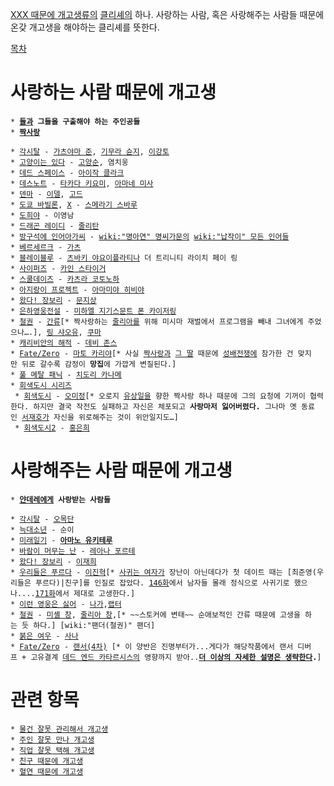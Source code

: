 [[XXX 때문에 개고생]]류의 [[클리셰]]의 하나. 사랑하는 사람, 혹은 사랑해주는 사람들 때문에 온갖 개고생을 해야하는 클리셰를 뜻한다.

[[목차]]
= 사랑하는 사람 때문에 개고생 =
 * '''[[붙잡힌 히로인|]]들과 그들을 구출해야 하는 주인공들'''
 * '''[[짝사랑]]'''

 * [[각시탈(드라마)|각시탈]] - [[가츠야마 준]], [[기무라 슌지]], [[이강토]]
 * [[고양이는 있다]] - [[고양순]], 염치웅
 * [[데드 스페이스]] - [[아이작 클라크]]
 * [[데스노트]] - [[타카다 키요미]], [[아마네 미사]]
 * [[덴마]] - [[이델]], [[고드(덴마)|고드]]
 * [[도쿄 바빌론]], [[X(CLAMP)|X]] - [[스메라기 스바루]]
 * [[도희야]] - 이영남
 * [[드래곤 레이디]] - [[줄리탄]]
 * [[방구석에 인어아가씨]] - [[wiki:"명아연" 명씨가문의]] [[wiki:"납작이" 모든 인어들]]
 * [[베르세르크(만화)|베르세르크]] - [[가츠(베르세르크)|가츠]]
 * [[블레이블루]] - [[츠바키 야요이]]플라티나 더 트리니티 라이치 페이 링
 * [[사이퍼즈]] - [[카인 스타이거]]
 * [[스쿨데이즈]] - [[카츠라 코토노하]]
 * [[아지랑이 프로젝트]] - [[아마미야 히비야]] 
 * [[왔다! 장보리]] - [[문지상]]
 * [[은하영웅전설]] - [[미하엘 지기스문트 폰 카이저링]]
 * [[철권]] - [[간류]][* 짝사랑하는 [[줄리아 창|줄리아]]를 위해 미시마 재벌에서 프로그램을 빼내 그녀에게 주었으나….], [[링 샤오유]], [[쿠마(철권)|쿠마]]
 * [[캐리비안의 해적]] - [[데비 존스]]
 * [[Fate/Zero]] - [[마토 카리야]][* 사실 [[토오사카 아오이|짝사랑]]과 [[마토 사쿠라|그 딸]] 때문에 [[성배전쟁]]에 참가한 건 맞지만 뒤로 갈수록 감정이 '''망집'''에 가깝게 변질된다.]
 * [[풀 메탈 패닉]] - [[치도리 카나메]]
 * [[회색도시 시리즈]] 
  * [[회색도시]] - [[오미정]][* 오로지 [[유상일]]을 향한 짝사랑 하나 때문에 그의 요청에 기꺼이 협력한다. 하지만 결국 작전도 실패하고 자신은 체포되고 '''사랑마저 잃어버렸다.''' 그나마 옛 동료인 [[서재호]]가 자신을 위로해주는 것이 위안일지도…]
  * [[회색도시2]] - [[홍은희(회색도시2)|홍은희]]

= 사랑해주는 사람 때문에 개고생 =
 * '''[[얀데레]]에게 사랑받는 사람들'''

 * [[각시탈(드라마)|각시탈]] - [[오목단]]
 * [[늑대소년]] - 순이
 * [[미래일기]] - '''[[아마노 유키테루]]'''
 * [[바람이 머무는 난]] - [[레아나 포르테]]
 * [[왔다! 장보리]] - [[이재희(왔다! 장보리)|이재희]]
 * [[우리들은 푸르다]] - [[이진혁]][* [[류연지|사귀는 여자]]가 장난이 아닌데다가 첫 데이트 때는 [최준영(우리들은 푸르다)|친구]를 인질로 잡았다. [http://comic.naver.com/webtoon/detail.nhn?titleId=243315&no=148&weekday=sun 146화]에서 남자들 몰래 정식으로 사귀기로 했으나....[http://comic.naver.com/webtoon/detail.nhn?titleId=243315&no=173&weekday=sun 171화]에서 제대로 고생한다.]
 * [[이런 영웅은 싫어]] - [[나가(이런 영웅은 싫어)|나가]],[[랩터(이영싫)|랩터]]
 * [[철권]] - [[미셸 창]], [[줄리아 창]],[* ~~스토커에 변태~~ 순애보적인 간류 때문에 고생을 하는 듯 하다.] [wiki:"팬더(철권)" 팬더]
 * [[붉은 여우]] - [[사나]]
 * [[Fate/Zero]] - [[랜서(4차)]] [* 이 양반은 진명부터가...게다가 해당작품에서 랜서 디버프 + 고유결계 [[우로부치 겐|데드 엔드 카타르시스]]의 영향까지 받아..'''[[더 이상의 자세한 설명은 생략한다]].''']

= 관련 항목 =
 * [[물건 잘못 관리해서 개고생]]
 * [[주인 잘못 만나 개고생]]
 * [[직업 잘못 택해 개고생]]
 * [[친구 때문에 개고생]]
 * [[혈연 때문에 개고생]]
